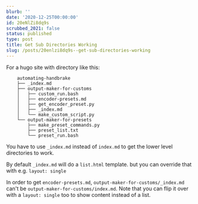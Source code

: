 ```yaml
---
blurb: ''
date: '2020-12-25T00:00:00'
id: 20eNlZi8dq9s
scrubbed_2021: false
status: published
type: post
title: Get Sub Directories Working
slug: /posts/20enlzi8dq9s--get-sub-directories-working
---
```


For a hugo site with directory like this:

        automating-handbrake
        ├── _index.md
        ├── output-maker-for-customs
        │   ├── custom_run.bash
        │   ├── encoder-presets.md
        │   ├── get_encoder_preset.py
        │   ├── _index.md
        │   └── make_custom_script.py
        └── output-maker-for-presets
            ├── make_preset_commands.py
            ├── preset_list.txt
            └── preset_run.bash
    
    
You have to use `_index.md` instead of `index.md` to get the lower level directories to work. 

By default `_index.md` will do a `list.html` template. but you can override that with e.g. `layout: single`

In order to get `encoder-presets.md`, `output-maker-for-customs/_index.md` can't be `output-maker-for-customs/index.md`. Note that you can flip it over with a `layout: single` too to show content instead of a list.
